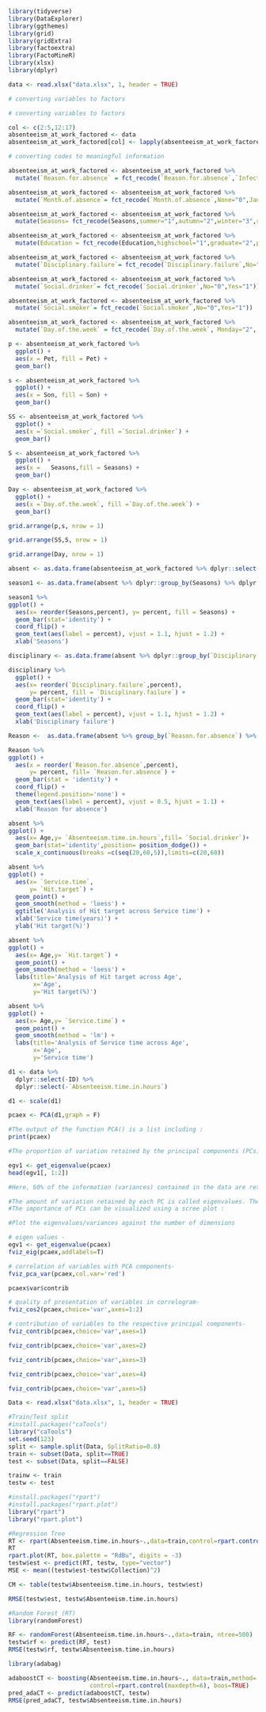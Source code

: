 ```{r}
library(tidyverse)
library(DataExplorer)
library(ggthemes)
library(grid)
library(gridExtra)
library(factoextra)
library(FactoMineR)
library(xlsx)
library(dplyr)
```




```{r}
data <- read.xlsx("data.xlsx", 1, header = TRUE)

```

```{r}
# converting variables to factors

# converting variables to factors

col <- c(2:5,12:17)
absenteeism_at_work_factored <- data
absenteeism_at_work_factored[col] <- lapply(absenteeism_at_work_factored[col], factor)

# converting codes to meaningful information

absenteeism_at_work_factored <- absenteeism_at_work_factored %>%
  mutate(`Reason.for.absence` = fct_recode(`Reason.for.absence`,`Infectious, parasitic diseases`="0", `Neoplasms`="1",`Diseases of the blood`="2",`Endocrine and metabolic diseases`="3",`Mental and behavioural disorders`="4",`Diseases of the nervous system`="5",`Diseases of the eye and adnexa`="6",`Diseases of the ear and mastoid process`="7",`Diseases of the circulatory system`="8",`Diseases of the respiratory system`="9",`Diseases of the digestive system`="10", `Diseases of the skin and subcutaneous tissue`="11",`Diseases of the musculoskeletal system and connective tissue`="12", `Diseases of the genitourinary system`="13",`Pregnancy, childbirth and the puerperium`="14",`Certain conditions originating in the perinatal`="15",  `Congenital malformations, deformations and chromosomal abnormalities`= "16",`Symptoms, signs and abnormal clinical  findings`="17", `Injury, poisoning and certain other consequences of external causes`= "18",`causes of morbidity and mortality`="19", `Factors influencing health status and contact with health services`="21",`patient follow-up`="22",`medical consultation`="23",`blood donation`="24", `laboratory examination`="25", `unjustified absence`="26", `physiotherapy`="27", `dental consultation`="28"))

absenteeism_at_work_factored <- absenteeism_at_work_factored %>%
  mutate(`Month.of.absence`= fct_recode(`Month.of.absence`,None="0",Jan="1",Feb="2",Mar="3",Apr="4",May="5", Jun="6",Jul="7",Aug="8",Sep="9",Oct="10",Nov="11",Dec="12") )

absenteeism_at_work_factored <- absenteeism_at_work_factored %>%
  mutate(Seasons= fct_recode(Seasons,summer="1",autumn="2",winter="3",spring="4"))

absenteeism_at_work_factored <- absenteeism_at_work_factored %>%
  mutate(Education = fct_recode(Education,highschool="1",graduate="2",postgraduate="3",`master& doctrate`="4"))

absenteeism_at_work_factored <- absenteeism_at_work_factored %>%
  mutate(`Disciplinary.failure`= fct_recode(`Disciplinary.failure`,No="0",Yes="1"))

absenteeism_at_work_factored <- absenteeism_at_work_factored %>%
  mutate(`Social.drinker`= fct_recode(`Social.drinker`,No="0",Yes="1"))

absenteeism_at_work_factored <- absenteeism_at_work_factored %>%
  mutate(`Social.smoker`= fct_recode(`Social.smoker`,No="0",Yes="1"))

absenteeism_at_work_factored <- absenteeism_at_work_factored %>%
  mutate(`Day.of.the.week` = fct_recode(`Day.of.the.week`, Monday="2", Tuesday="3", Wednesday="4", Thursday="5", Friday="6"))

```


```{r}
p <- absenteeism_at_work_factored %>% 
  ggplot() +
  aes(x = Pet, fill = Pet) + 
  geom_bar() 

s <- absenteeism_at_work_factored %>% 
  ggplot() + 
  aes(x = Son, fill = Son) + 
  geom_bar()

SS <- absenteeism_at_work_factored %>% 
  ggplot() + 
  aes(x =`Social.smoker`, fill =`Social.drinker`) + 
  geom_bar() 

S <- absenteeism_at_work_factored %>% 
  ggplot() + 
  aes(x =   Seasons,fill = Seasons) + 
  geom_bar()

Day <- absenteeism_at_work_factored %>% 
  ggplot() + 
  aes(x =`Day.of.the.week`, fill =`Day.of.the.week`) + 
  geom_bar() 

grid.arrange(p,s, nrow = 1)
```


```{r}
grid.arrange(SS,S, nrow = 1)

```
```{r}
grid.arrange(Day, nrow = 1)
```



```{r}
absent <- as.data.frame(absenteeism_at_work_factored %>% dplyr::select(everything()) %>% dplyr::filter(`Absenteeism.time.in.hours` > 0))

season1 <- as.data.frame(absent %>% dplyr::group_by(Seasons) %>% dplyr::summarise(count= n(), percent = round(count*100/nrow(absent),1)) %>% arrange(desc(count)))

season1 %>%
ggplot() + 
  aes(x= reorder(Seasons,percent), y= percent, fill = Seasons) +
  geom_bar(stat='identity') + 
  coord_flip() +
  geom_text(aes(label = percent), vjust = 1.1, hjust = 1.2) + 
  xlab('Seasons')
```


```{r}
disciplinary <- as.data.frame(absent %>% dplyr::group_by(`Disciplinary.failure`) %>% dplyr::summarise(count= n(), percent = round(count*100/nrow(absent),1))%>% arrange(desc(count)))

disciplinary %>%
  ggplot() + 
  aes(x= reorder(`Disciplinary.failure`,percent), 
      y= percent, fill = `Disciplinary.failure`) + 
  geom_bar(stat='identity') + 
  coord_flip() +
  geom_text(aes(label = percent), vjust = 1.1, hjust = 1.2) + 
  xlab('Disciplinary failure')
```


```{r}
Reason <-  as.data.frame(absent %>% group_by(`Reason.for.absence`) %>% dplyr::summarise(count= n(), percent = round(count*100/nrow(absent),1))%>% arrange(desc(count)))

Reason %>%
ggplot() + 
  aes(x = reorder(`Reason.for.absence`,percent), 
      y= percent, fill= `Reason.for.absence`) + 
  geom_bar(stat = 'identity') + 
  coord_flip() + 
  theme(legend.position='none') +  
  geom_text(aes(label = percent), vjust = 0.5, hjust = 1.1) + 
  xlab('Reason for absence')
```

```{r}
absent %>%
ggplot() + 
  aes(x= Age,y= `Absenteeism.time.in.hours`,fill= `Social.drinker`)+ 
  geom_bar(stat='identity',position= position_dodge()) + 
  scale_x_continuous(breaks =c(seq(20,60,5)),limits=c(20,60))
```


```{r}
absent %>%
ggplot() + 
  aes(x= `Service.time`,
      y= `Hit.target`) + 
  geom_point() + 
  geom_smooth(method = 'loess') + 
  ggtitle('Analysis of Hit target across Service time') + 
  xlab('Service time(years)') + 
  ylab('Hit target(%)')
```


```{r}
absent %>%
ggplot() + 
  aes(x= Age,y= `Hit.target`) + 
  geom_point() + 
  geom_smooth(method = 'loess') + 
  labs(title='Analysis of Hit target across Age',
       x='Age',
       y='Hit target(%)')
```

```{r}
absent %>%
ggplot() + 
  aes(x= Age,y= `Service.time`) + 
  geom_point() + 
  geom_smooth(method = 'lm') + 
  labs(title='Analysis of Service time across Age',
       x='Age',
       y='Service time')
```

```{r}

d1 <- data %>%
  dplyr::select(-ID) %>%
  dplyr::select(-`Absenteeism.time.in.hours`)

d1 <- scale(d1)   
```


```{r}
pcaex <- PCA(d1,graph = F) 

#The output of the function PCA() is a list including :
print(pcaex)
```

```{r}
#The proportion of variation retained by the principal components (PCs) can be extracted as follow :

egv1 <- get_eigenvalue(pcaex)
head(egv1[, 1:2])
```


```{r}
#Here, 60% of the information (variances) contained in the data are retained by the first six principal components.

#The amount of variation retained by each PC is called eigenvalues. The first PC corresponds to the direction with the maximum amount of variation in the data set.
#The importance of PCs can be visualized using a scree plot :

#Plot the eigenvalues/variances against the number of dimensions

# eigen values -
egv1 <- get_eigenvalue(pcaex)
fviz_eig(pcaex,addlabels=T)
```

```{r}
# correlation of variables with PCA components-
fviz_pca_var(pcaex,col.var='red')
```

```{r}
pcaex$var$contrib
```

```{r}
# quality of presentation of variables in correlogram-
fviz_cos2(pcaex,choice='var',axes=1:2)
```


```{r}
# contribution of variables to the respective principal components-
fviz_contrib(pcaex,choice='var',axes=1)
```
```{r}
fviz_contrib(pcaex,choice='var',axes=2)
```


```{r}
fviz_contrib(pcaex,choice='var',axes=3)
```
```{r}
fviz_contrib(pcaex,choice='var',axes=4)
```
```{r}
fviz_contrib(pcaex,choice='var',axes=5)
```


```{r}

Data <- read.xlsx("data.xlsx", 1, header = TRUE)

```


```{r}
#Train/Test split
#install.packages("caTools")
library("caTools")
set.seed(123)
split <- sample.split(Data, SplitRatio=0.8)
train <- subset(Data, split==TRUE)
test <- subset(Data, split==FALSE)

trainw <- train
testw <- test

#install.packages("rpart")
#install.packages("rpart.plot")
library("rpart")
library("rpart.plot")
```

```{r}
#Regression Tree
RT <- rpart(Absenteeism.time.in.hours~.,data=train,control=rpart.control(maxdepth=3))
RT
rpart.plot(RT, box.palette = "RdBu", digits = -3)
testw$est <- predict(RT, testw, type="vector")
MSE <- mean((testw$est-testw$Collection)^2)

CM <- table(testw$Absenteeism.time.in.hours, testw$est)

```


```{r}
RMSE(testw$est, testw$Absenteeism.time.in.hours)
```


```{r}
#Random Forest (RT)
library(randomForest)

RF <- randomForest(Absenteeism.time.in.hours~.,data=train, ntree=500)
testw$rf <- predict(RF, test)
RMSE(testw$rf, testw$Absenteeism.time.in.hours)
```

```{r}
library(adabag)

adaboostCT <- boosting(Absenteeism.time.in.hours~., data=train,method='class',
                       control=rpart.control(maxdepth=6), boos=TRUE) 
pred_adaCT <- predict(adaboostCT, testw)
RMSE(pred_adaCT, testw$Absenteeism.time.in.hours)

```


